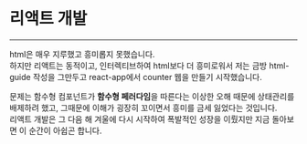 # 리액트 개발

---

html은 매우 지루했고 흥미롭지 못했습니다.  
하지만 리액트는 동적이고, 인터렉티브하여 html보다 더 흥미로워서 저는 금방 html-guide 작성을 그만두고 react-app에서 counter 웹을 만들기 시작했습니다.

문제는 함수형 컴포넌트가 **함수형 페러다임**을 따른다는 이상한 오해 때문에 상태관리를 배제하려 했고, 그때문에 이해가 굉장히 꼬이면서 흥미를 금세 잃었다는 것입니다.  
리액트 개발은 그 다음 해 겨울에 다시 시작하여 폭발적인 성장을 이뤘지만 지금 돌아보면 이 순간이 아쉽곤 합니다.

<RepoCard username="sharlottes" repository="react-app" />

